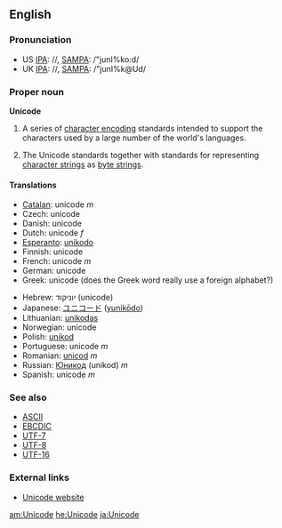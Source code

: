 ==English==

===Pronunciation===
*US [[w:IPA|IPA]]: /{{IPAchar|ˈjunɪˌkoːd}}/, [[w:SAMPA|SAMPA]]: /"junI%ko:d/
*UK [[w:IPA|IPA]]: /{{IPAchar|ˈjunɪˌkəʊd}}/, [[w:SAMPA|SAMPA]]: /"junI%k@Ud/

===Proper noun===
'''Unicode'''

# {{computing}} A series of [[character encoding]] standards intended to support the characters used by a large number of the world's languages.
# {{computing}} The Unicode standards together with standards for representing [[character strings]] as [[byte strings]].

====Translations====
{{top}}
*[[Catalan]]: unicode ''m''
*Czech: unicode
*Danish: unicode
*Dutch: unicode ''f''
*[[Esperanto]]: [[unikodo]]
*Finnish: unicode
*French: unicode ''m''
*German: unicode
*Greek: unicode (does the Greek word really use a foreign alphabet?)
{{mid}}
*Hebrew: יוניקוד (unicode)
*Japanese: [[ユニコード]] ([[yunikōdo]])
*Lithuanian: [[unikodas]]
*Norwegian: unicode
*Polish: [[unikod]]
*Portuguese: unicode ''m''
*Romanian: [[unicod]] ''m''
*Russian: [[Юникод]] (unikod) ''m''
*Spanish: unicode ''m''
{{bottom}}

===See also===
*[[ASCII]]
*[[EBCDIC]]
*[[UTF-7]]
*[[UTF-8]]
*[[UTF-16]]

===External links===
{{wikipedia}}
*[http://www.unicode.org Unicode website]

[[am:Unicode]]
[[he:Unicode]]
[[ja:Unicode]]